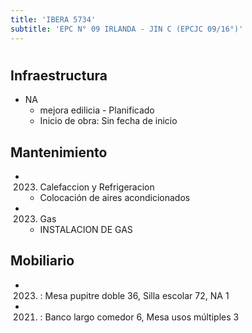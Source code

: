 ```yaml
---
title: 'IBERA 5734'
subtitle: 'EPC N° 09 IRLANDA - JIN C (EPCJC 09/16°)'
---
```


#
## Infraestructura

* NA 
    + mejora edilicia - Planificado 
    + Inicio de obra: Sin fecha de inicio 






## Mantenimiento

*  (2023) Calefaccion y Refrigeracion 
    + Colocación de aires acondicionados

*  (2023) Gas 
    + INSTALACION DE GAS





## Mobiliario

*  (2023) : Mesa pupitre doble 36, Silla escolar 72, NA 1 

*  (2021) : Banco largo comedor 6, Mesa usos múltiples 3 



